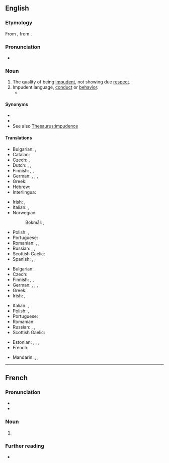 ==English==

===Etymology===
From {{der|en|frm|impudence}}, from {{der|en|la|impudentia}}.

===Pronunciation===
* {{a|US}} {{IPA|en|/ˈɪmpjədəns/|/ˈɪmpjudəns/}}

===Noun===
{{en-noun|~}}

# The quality of being [[impudent]], not showing due [[respect]].
# Impudent language, [[conduct]] or [[behavior]].
#* {{quote-book|en|year=1918|author={{w|W. B. Maxwell}}
|title=The Mirror and the Lamp
|chapter=2|url=http://openlibrary.org/works/OL1097634W
|passage=''That'' the young Mr. Churchills liked—but they did not like him coming round of an evening and drinking weak whisky-and-water while he held forth on railway debentures and corporation loans. Mr. Barrett, however, by fawning and flattery, seemed to be able to make not only Mrs. Churchill but everyone else do what he desired. And if the arts of humbleness failed him, he overcame you by sheer '''impudence'''.}}

====Synonyms====
* {{l|en|cheek}}
* {{l|en|sauciness}}
* See also [[Thesaurus:impudence]]

====Translations====
{{trans-top|quality of being impudent}}
* Bulgarian: {{t+|bg|нахалство|n}}, {{t+|bg|дързост|f}}
* Catalan: {{t|ca|impudència|f}}
* Czech: {{t|cs|drzost|f}}, {{t|cs|nestydatost|f}}
* Dutch: {{t+|nl|onbeschoftheid}}, {{t+|nl|onbeschaamdheid}},
* Finnish: {{t+|fi|röyhkeys}}, {{t+|fi|häpeämättömyys}}, {{t+|fi|julkeus}}
* German: {{t|de|Flegelei|f}}, {{t+|de|Frechheit|f}}, {{t+|de|Unverschämtheit|f}}, {{t|de|Vermessenheit|f}}
* Greek: {{t+|el|θράσος|n}}
* Hebrew: {{t|he|עזות-מצח|f|tr=azút-métzakh}}
* Interlingua: {{t|ia|impudentia}}
{{trans-mid}}
* Irish: {{t|ga|brusaireacht|f}}, {{t|ga|gearr-aighneas|m}}
* Italian: {{t+|it|impudenza|f}}, {{t+|it|sfrontatezza|f}}
* Norwegian:
*: Bokmål: {{t|nb|frekkhet|m|f}}, {{t+|nb|uforskammethet|m|f}}
* Polish: {{t+|pl|bezczelność|f}}, {{t+|pl|zuchwalstwo|n}}
* Portuguese: {{t+|pt|impudência|f}}
* Romanian: {{t+|ro|obrăznicie|f}}, {{t+|ro|impudoare|f}}, {{t|ro|impudență|f}}
* Russian: {{t+|ru|на́глость|f}}, {{t+|ru|де́рзость|f}}, {{t+|ru|нахальство|n}}
* Scottish Gaelic: {{t|gd|sgimilearachd|f}}
* Spanish: {{t+|es|impudencia|f}}, {{t+|es|descaro|m}}, {{t|es|desenvoltura}}
{{trans-bottom}}

{{trans-top|impudent language, conduct or behavior}}
* Bulgarian: {{t+|bg|безочие|n}}
* Czech: {{t|cs|drzost|f}}
* Finnish: {{t+|fi|röyhkeys}}, {{t+|fi|häpeämättömyys}}, {{t+|fi|julkeus}}
* German: {{t|de|Flegelei|f}}, {{t+|de|Frechheit|f}}, {{t+|de|Unverschämtheit|f}}, {{t|de|Vermessenheit|f}}
* Greek: {{t+|el|θράσος|n}}
* Irish: {{t|ga|brusaireacht|f}}, {{t|ga|gearr-aighneas|m}}
{{trans-mid}}
* Italian: {{t+|it|impudenza|f}}, {{t+|it|sfrontatezza|f}}
* Polish: {{t+|pl|bezczelność|f}}, {{t+|pl|zuchwalstwo|n}}
* Portuguese: {{t+|pt|impudência|f}}
* Romanian: {{t+|ro|obrăznicie|f}}
* Russian: {{t+|ru|на́глость|f}}, {{t+|ru|де́рзость|f}}, {{t+|ru|нахальство|n}}
* Scottish Gaelic: {{t|gd|sgimilearachd|f}}
{{trans-bottom}}

{{checktrans-top}}
* Estonian: {{t-check|et|lugupidamatus}}, {{t-check|et|ninakus}}, {{t-check|et|häbematus}}, {{t-check|et|jultumus}}
* French: {{t+check|fr|impudence|f}}
{{trans-mid}}
* Mandarin: {{t-check|cmn|厚脸皮|sc=Hani}}, {{t+check|cmn|厚颜|sc=Hani}}, {{t+check|cmn|无耻|sc=Hani}}
{{trans-bottom}}

----

==French==

===Pronunciation===
* {{fr-IPA}}
* {{homophones|fr|impudences}}

===Noun===
{{fr-noun|f}}

# {{l|en|impudence}}

===Further reading===
* {{R:TLFi}}